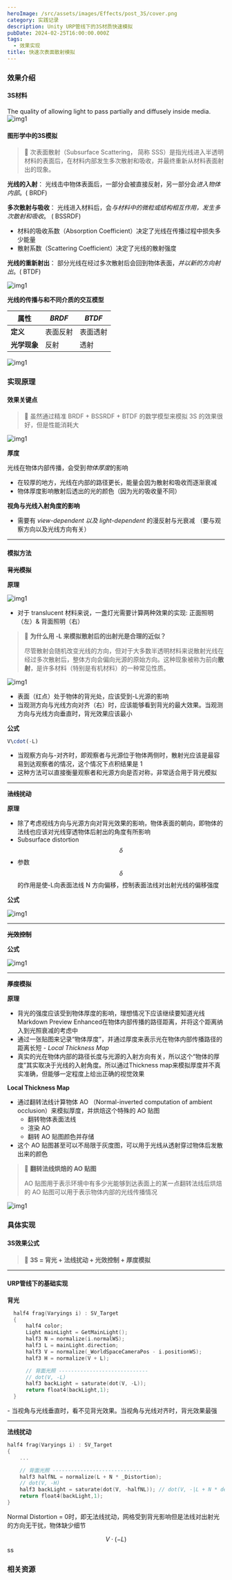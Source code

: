 ```yaml
---
heroImage: /src/assets/images/Effects/post_3S/cover.png
category: 实践记录
description: Unity URP管线下的3S材质快速模拟
pubDate: 2024-02-25T16:00:00.000Z
tags:
  - 效果实现
title: 快速次表面散射模拟
---
```



### 效果介绍

#### 3S材料

The quality of allowing light to pass partially and diffusely inside media.
![img1](../../assets/images/Effects/post_3S/img1.png)

#### 图形学中的3S模拟

> 📣 次表面散射（Subsurface Scattering， 简称 SSS）是指光线进入半透明材料的表面后，在材料内部发生多次散射和吸收，并最终重新从材料表面射出的现象。

**光线的入射**： 光线击中物体表面后，一部分会被直接反射，另一部分会*进入物体内部*。( BRDF)

**多次散射与吸收**： 光线进入材料后，会*与材料中的微粒或结构相互作用，发生多次散射和吸收*。 ( BSSRDF)

- 材料的吸收系数（Absorption Coefficient）决定了光线在传播过程中损失多少能量
- 散射系数（Scattering Coefficient）决定了光线的散射强度

**光线的重新射出**： 部分光线在经过多次散射后会回到物体表面，_并以新的方向射出_。( BTDF)

![img1](../../assets/images/Effects/post_3S/img2.png)

**光线的传播与和不同介质的交互模型**

| 属性         | _BRDF_   | _BTDF_   |
| ------------ | -------- | -------- |
| **定义**     | 表面反射 | 表面透射 |
| **光学现象** | 反射     | 透射     |

![img1](../../assets/images/Effects/post_3S/img3.png)

### 实现原理

#### 效果关键点

> 📣 虽然通过精准 BRDF + BSSRDF + BTDF 的数学模型来模拟 3S 的效果很好，但是性能消耗大

![img1](../../assets/images/Effects/post_3S/img4.png)

**厚度**

光线在物体内部传播，会受到*物体厚度*的影响

- 在较厚的地方，光线在内部的路径更长，能量会因为散射和吸收而逐渐衰减
- 物体厚度影响散射后透出的光的颜色（因为光的吸收量不同）

**视角与光线入射角度的影响**

- 需要有 _view-dependent 以及 light-dependent_ 的漫反射与光衰减 （要与观察方向以及光线方向有关）

---

#### 模拟方法

**~~背光模拟~~**

**原理**

![img1](../../assets/images/Effects/post_3S/img5.png)

- 对于 translucent 材料来说，一盏灯光需要计算两种效果的实现: 正面照明（左）& 背面照明（右）

> 📣 **为什么用 -L 来模拟散射后的出射光是合理的近似？**
>
> 尽管散射会随机改变光线的方向，但对于大多数半透明材料来说散射光线在经过多次散射后，整体方向会偏向光源的原始方向。这种现象被称为前向**散射**，是许多材料（特别是有机材料）的一种常见性质。

![img1](../../assets/images/Effects/post_3S/img6.png)

- 表面（红点）处于物体的背光处，应该受到-L光源的影响
- 当观测方向与光线方向对齐（右）时，应该能够看到背光的最大效果。当观测方向与光线方向垂直时，背光效果应该最小

**公式**

```javascript
V\cdot(-L)
```

- 当观察方向与-对齐时，即观察者与光源位于物体两侧时，散射光应该是最容易到达观察者的情况，这个情况下点积结果是 1
- 这种方法可以直接衡量观察者和光源方向是否对称，非常适合用于背光模拟

---

**~~法线扰动~~**

**原理**

- 除了考虑视线方向与光源方向对背光效果的影响，物体表面的朝向，即物体的法线也应该对光线穿透物体后射出的角度有所影响
- Subsurface distortion $$\delta $$
- 参数 $$\delta$$的作用是使-L向表面法线 N 方向偏移，控制表面法线对出射光线的偏移强度

**公式**

![img1](../../assets/images/Effects/post_3S/img7.png)

---

**~~光效控制~~**

**公式**

![img1](../../assets/images/Effects/post_3S/img8.png)

---

**~~厚度模拟~~**

**原理**

- 背光的强度应该受到物体厚度的影响，理想情况下应该继续要知道光线Markdown Preview Enhanced在物体内部传播的路径距离，并将这个距离纳入到光照衰减的考虑中
- 通过一张贴图来记录“物体厚度”，并通过厚度来表示光在物体内部传播路径的距离长短 - _Local Thickness Map_
- 真实的光在物体内部的路径长度与光源的入射方向有关，所以这个“物体的厚度”其实取决于光线的入射角度。所以通过Thickness map来模拟厚度并不真实准确，但能够一定程度上给出正确的视觉效果

**Local Thickness Map**

- 通过翻转法线计算物体 AO （Normal-inverted computation of ambient occlusion）来模拟厚度，并烘焙这个特殊的 AO 贴图
  - 翻转物体表面法线
  - 渲染 AO
  - 翻转 AO 贴图颜色并存储
- 这个 AO 贴图甚至可以不局限于灰度图，可以用于光线从透射穿过物体后发散出来的颜色

> 📣 **翻转法线烘焙的 AO 贴图**
>
> AO 贴图用于表示环境中有多少光能够到达表面上的某一点翻转法线后烘焙的 AO 贴图可以用于表示物体内部的光线传播情况

![img1](../../assets/images/Effects/post_3S/img9.png)

### 具体实现

#### 3S效果公式

> 📣 **3S = 背光 + 法线扰动 + 光效控制 + 厚度模拟**

---

#### URP管线下的基础实现

**背光**

```c
  half4 frag(Varyings i) : SV_Target
  {
      half4 color;
      Light mainLight = GetMainLight();
      half3 N = normalize(i.normalWS);
      half3 L = mainLight.direction;
      half3 V = normalize(_WorldSpaceCameraPos - i.positionWS);
      half3 H = normalize(V + L);

      // 背面光照 -----------------------------
      // dot(V, -L)
      half3 backLight = saturate(dot(V, -L));
      return float4(backLight,1);
  }
```

<LocalVideo src='/assets/Effects/3S/video1.mp4' alt='video1' />-
当视角与光线垂直时，看不见背光效果。当视角与光线对齐时，背光效果最强

---

**法线扰动**

```c
half4 frag(Varyings i) : SV_Target
{
    ...

    // 背面光照 -----------------------------
    half3 halfNL = normalize(L + N * _Distortion);
    // dot(V, -H)
    half3 backLight = saturate(dot(V, -halfNL)); // dot(V, -|L + N * delta|)
    return float4(backLight,1);
}
```

Normal Distortion = 0时，即无法线扰动，网格受到背光影响但是法线对出射光的方向无干扰，物体缺少细节

$$ V\cdot(-L) $$ ss

### 相关资源
